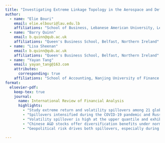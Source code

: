 ```yaml
---
title: "Investigating Extreme Linkage Topology in the Aerospace and Defence Industry"
author: 
  - name: "Elie Bouri"
    email: elie.elbouri@lau.edu.lb 
    affiliations: "School of Business, Lebanese American University, Lebanon"
  - name: "Barry Quinn"
    email: b.quinn@qub.ac.uk 
    affiliations: "Queen's Business School, Belfast, Northern Ireland"
  - name: "Lisa Sheenan"
    email: b.quinn@qub.ac.uk 
    affiliations: "Queen's Business School, Belfast, Northern Ireland"
  - name: "Yayan Tang"
    email: yayan_tang@163.com
    attributes:
      corresponding: true
    affiliations: "School of Accounting, Nanjing University of Finance and Economics, 3rd Wenyuan Road, Nanjing, Jiangsu, China, 210023"
format:
  elsevier-pdf:
    keep-tex: true  
    journal:
      name: International Review of Financial Analysis
      highlights: 
        - "Study extreme return and volatility spillovers among 21 global A&D companies."
        - "Spillovers intensified during the COVID-19 pandemic and Russia-Ukraine war periods."
        - "Volatility spillover is high at the upper quantile and exhibits low variability."
        - "Chinese A&D stocks offer diversification benefits under normal conditions."
        - "Geopolitical risk drives both spillovers, especially during crisis periods."  

---
```

